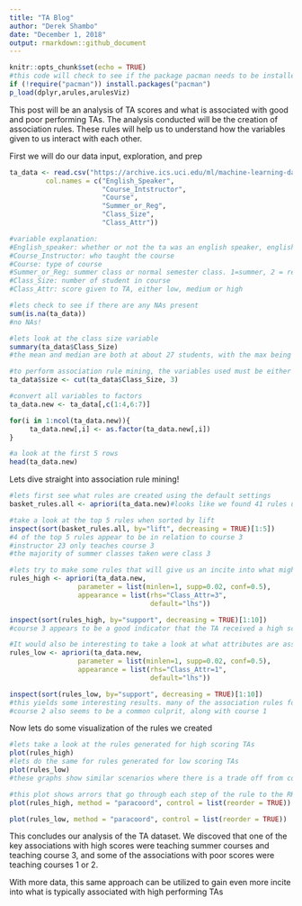 ```yaml
---
title: "TA Blog"
author: "Derek Shambo"
date: "December 1, 2018"
output: rmarkdown::github_document
---
```


```r
knitr::opts_chunk$set(echo = TRUE)
#this code will check to see if the package pacman needs to be installed, and if it does, will install it and load it. pacman comes with a function (p_load) that does something similar, so all other packages will be loaded with p_load
if (!require("pacman")) install.packages("pacman") 
p_load(dplyr,arules,arulesViz)
```

This post will be an analysis of TA scores and what is associated with good and poor performing TAs. The analysis conducted will be the creation of association rules. These rules will help us to understand how the variables given to us interact with each other.

First we will do our data input, exploration, and prep
```r
ta_data <- read.csv("https://archive.ics.uci.edu/ml/machine-learning-databases/tae/tae.data",
         col.names = c("English_Speaker",
                       "Course_Intstructor",
                       "Course",
                       "Summer_or_Reg",
                       "Class_Size",
                       "Class_Attr"))

#variable explanation:
#English_speaker: whether or not the ta was an english speaker, english =1, non_english = 2
#Course_Instructor: who taught the course
#Course: type of course
#Summer_or_Reg: summer class or normal semester class. 1=summer, 2 = reg
#Class_Size: number of student in course
#Class_Attr: score given to TA, either low, medium or high

#lets check to see if there are any NAs present
sum(is.na(ta_data))
#no NAs!

#lets look at the class size variable
summary(ta_data$Class_Size)
#the mean and median are both at about 27 students, with the max being 66 and the min being 3

#to perform association rule mining, the variables used must be either factor or logical. I think it makes sense to divide class size into a small, medium, and large group. we will do this using the cut function
ta_data$size <- cut(ta_data$Class_Size, 3)

#convert all variables to factors
ta_data.new <- ta_data[,c(1:4,6:7)]

for(i in 1:ncol(ta_data.new)){
     ta_data.new[,i] <- as.factor(ta_data.new[,i])
}

#a look at the first 5 rows
head(ta_data.new)
```

Lets dive straight into association rule mining!

```r
#lets first see what rules are created using the default settings
basket_rules.all <- apriori(ta_data.new)#looks like we found 41 rules under the default settings. 

#take a look at the top 5 rules when sorted by lift
inspect(sort(basket_rules.all, by="lift", decreasing = TRUE)[1:5])
#4 of the top 5 rules appear to be in relation to course 3
#instructor 23 only teaches course 3
#the majority of summer classes taken were class 3

#lets try to make some rules that will give us an incite into what might be associated with good scores for TAs
rules_high <- apriori(ta_data.new,
                 parameter = list(minlen=1, supp=0.02, conf=0.5),
                 appearance = list(rhs="Class_Attr=3",
                                   default="lhs"))

inspect(sort(rules_high, by="support", decreasing = TRUE)[1:10])
#course 3 appears to be a good indicator that the TA received a high score. TAs speaking english also tend to score high. Summer courses also tend to have high scoring TAs.

#It would also be interesting to take a look at what attributes are associated with poor performing TAs
rules_low <- apriori(ta_data.new,
                 parameter = list(minlen=1, supp=0.02, conf=0.5),
                 appearance = list(rhs="Class_Attr=1",
                                   default="lhs"))

inspect(sort(rules_low, by="support", decreasing = TRUE)[1:10])
#this yields some interesting results. many of the association rules found show that non-english speaking TAs may get lower scores. 
#course 2 also seems to be a common culprit, along with course 1
```

Now lets do some visualization of the rules we created
```r
#lets take a look at the rules generated for high scoring TAs
plot(rules_high)
#lets do the same for rules generated for low scoring TAs
plot(rules_low)
#these graphs show similar scenarios where there is a trade off from confidence to support.

#this plot shows arrors that go through each step of the rule to the RHS. the darker the arrow, the 
plot(rules_high, method = "paracoord", control = list(reorder = TRUE))

plot(rules_low, method = "paracoord", control = list(reorder = TRUE))
```

This concludes our analysis of the TA dataset. We discoved that one of the key associations with high scores were teaching summer courses and teaching course 3, and some of the associations with poor scores were teaching courses 1 or 2.

With more data, this same approach can be utilized to gain even more incite into what is typically associated with high performing TAs

